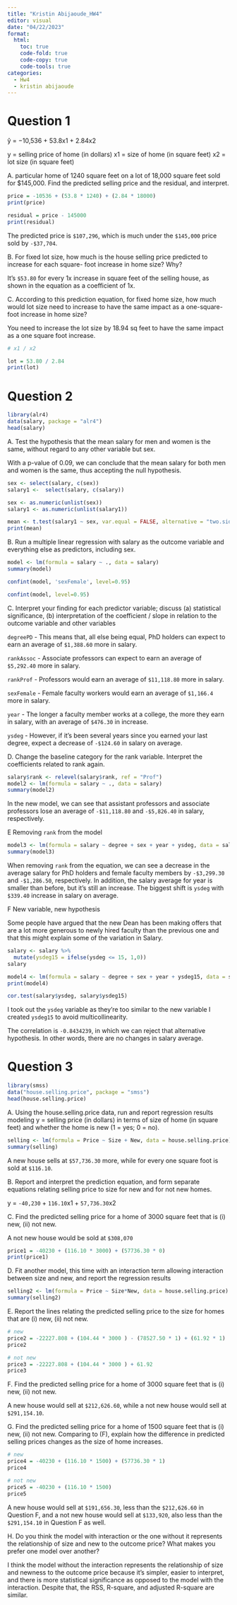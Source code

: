 ```yaml
---
title: "Kristin Abijaoude_HW4"
editor: visual
date: "04/22/2023"
format:
  html:
    toc: true
    code-fold: true
    code-copy: true
    code-tools: true
categories:
  - Hw4
  - kristin abijaoude
---
```


# Question 1

ŷ = −10,536 + 53.8x1 + 2.84x2

y = selling price of home (in dollars) x1 = size of home (in square feet) x2 = lot size (in square feet)

A. particular home of 1240 square feet on a lot of 18,000 square feet sold for \$145,000. Find the predicted selling price and the residual, and interpret.

```r
price = -10536 + (53.8 * 1240) + (2.84 * 18000)
print(price)

residual = price - 145000
print(residual)
```

The predicted price is `$107,296`, which is much under the `$145,000` price sold by `-$37,704`.

B. For fixed lot size, how much is the house selling price predicted to increase for each square- foot increase in home size? Why?

It's `$53.80` for every 1x increase in square feet of the selling house, as shown in the equation as a coefficient of 1x.

C. According to this prediction equation, for fixed home size, how much would lot size need to increase to have the same impact as a one-square-foot increase in home size?

You need to increase the lot size by 18.94 sq feet to have the same impact as a one square foot increase.

```r
# x1 / x2

lot = 53.80 / 2.84
print(lot)
```

# Question 2

```r
library(alr4)
data(salary, package = "alr4")
head(salary)
```

A. Test the hypothesis that the mean salary for men and women is the same, without regard to any other variable but sex.

With a p-value of 0.09, we can conclude that the mean salary for both men and women is the same, thus accepting the null hypothesis.

```r
sex <- select(salary, c(sex))
salary1 <-  select(salary, c(salary))

sex <- as.numeric(unlist(sex))
salary1 <- as.numeric(unlist(salary1))

mean <- t.test(salary1 ~ sex, var.equal = FALSE, alternative = "two.sided")
print(mean)
```

B. Run a multiple linear regression with salary as the outcome variable and everything else as predictors, including sex.

```r
model <- lm(formula = salary ~ ., data = salary)
summary(model)
```

```r
confint(model, 'sexFemale', level=0.95)
```

```r
confint(model, level=0.95)
```

C. Interpret your finding for each predictor variable; discuss (a) statistical significance, (b) interpretation of the coefficient / slope in relation to the outcome variable and other variables

`degreePD` - This means that, all else being equal, PhD holders can expect to earn an average of `$1,388.60` more in salary.

`rankAssoc` - Associate professors can expect to earn an average of `$5,292.40` more in salary.

`rankProf` - Professors would earn an average of `$11,118.80` more in salary.

`sexFemale` - Female faculty workers would earn an average of `$1,166.4` more in salary.

`year` - The longer a faculty member works at a college, the more they earn in salary, with an average of `$476.30` in increase.

`ysdeg` - However, if it's been several years since you earned your last degree, expect a decrease of `-$124.60` in salary on average.

D. Change the baseline category for the rank variable. Interpret the coefficients related to rank again.

```r
salary$rank <- relevel(salary$rank, ref = "Prof")
model2 <- lm(formula = salary ~ ., data = salary)
summary(model2)
```

In the new model, we can see that assistant professors and associate professors lose an average of `-$11,118.80` and `-$5,826.40` in salary, respectively.

E Removing `rank` from the model

```r
model3 <- lm(formula = salary ~ degree + sex + year + ysdeg, data = salary)
summary(model3)
```

When removing `rank` from the equation, we can see a decrease in the average salary for PhD holders and female faculty members by `-$3,299.30` and `-$1,286.50`, respectively. In addition, the salary average for year is smaller than before, but it's still an increase. The biggest shift is `ysdeg` with `$339.40` increase in salary on average.

F New variable, new hypothesis

Some people have argued that the new Dean has been making offers that are a lot more generous to newly hired faculty than the previous one and that this might explain some of the variation in Salary.

```r
salary <- salary %>%
  mutate(ysdeg15 = ifelse(ysdeg <= 15, 1,0))
salary

model4 <- lm(formula = salary ~ degree + sex + year + ysdeg15, data = salary)
print(model4)

cor.test(salary$ysdeg, salary$ysdeg15)
```

I took out the `ysdeg` variable as they're too similar to the new variable I created `ysdeg15` to avoid multicollinearity.

The correlation is `-0.8434239`, in which we can reject that alternative hypothesis. In other words, there are no changes in salary average.

# Question 3

```r
library(smss)
data("house.selling.price", package = "smss")
head(house.selling.price)
```

A. Using the house.selling.price data, run and report regression results modeling y = selling price (in dollars) in terms of size of home (in square feet) and whether the home is new (1 = yes; 0 = no).

```r
selling <- lm(formula = Price ~ Size + New, data = house.selling.price)
summary(selling)
```

A new house sells at `$57,736.30` more, while for every one square foot is sold at `$116.10`.

B. Report and interpret the prediction equation, and form separate equations relating selling price to size for new and for not new homes.

y = `-40,230` + `116.10`x1 + `57,736.30`x2

C. Find the predicted selling price for a home of 3000 square feet that is (i) new, (ii) not new.

A not new house would be sold at `$308,070`

```r
price1 = -40230 + (116.10 * 3000) + (57736.30 * 0)
print(price1)
```

D. Fit another model, this time with an interaction term allowing interaction between size and new, and report the regression results

```r
selling2 <- lm(formula = Price ~ Size*New, data = house.selling.price)
summary(selling2)
```

E. Report the lines relating the predicted selling price to the size for homes that are (i) new, (ii) not new.

```r
# new
price2 = -22227.808 + (104.44 * 3000 ) - (78527.50 * 1) + (61.92 * 1)
price2

# not new 
price3 = -22227.808 + (104.44 * 3000 ) + 61.92
price3
```

F. Find the predicted selling price for a home of 3000 square feet that is (i) new, (ii) not new.

A new house would sell at `$212,626.60`, while a not new house would sell at `$291,154.10`.

G. Find the predicted selling price for a home of 1500 square feet that is (i) new, (ii) not new. Comparing to (F), explain how the difference in predicted selling prices changes as the size of home increases.

```r
# new
price4 = -40230 + (116.10 * 1500) + (57736.30 * 1)
price4

# not new 
price5 = -40230 + (116.10 * 1500) 
price5
```

A new house would sell at `$191,656.30`, less than the `$212,626.60` in Question F, and a not new house would sell at `$133,920`, also less than the `$291,154.10` in Question F as well.

H. Do you think the model with interaction or the one without it represents the relationship of size and new to the outcome price? What makes you prefer one model over another?

I think the model without the interaction represents the relationship of size and newness to the outcome price because it's simpler, easier to interpret, and there is more statistical significance as opposed to the model with the interaction. Despite that, the RSS, R-square, and adjusted R-square are similar.
